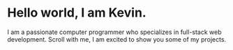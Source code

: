 # Hello world, I am Kevin.

I am a passionate computer programmer who specializes in full-stack web development. 
Scroll with me, I am excited to show you some of my projects.
